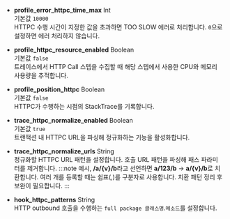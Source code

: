 * **profile_error_httpc_time_max** <span class='type'>Int</span><br/>
기본값 `10000`<br/>
HTTPC 수행 시간이 지정한 값을 초과하면 TOO SLOW 에러로 처리합니다. `0`으로 설정하면 에러 처리하지 않습니다.

* **profile_httpc_resource_enabled** <span class='type'>Boolean</span><br/>
기본값 `false`<br/>
트레이스에서 HTTP Call 스텝을 수집할 때 해당 스텝에서 사용한 CPU와 메모리 사용량을 추적합니다.

* **profile_position_httpc** <span class='type'>Boolean</span><br/>
기본값 `false`<br/>
HTTPC가 수행하는 시점의 StackTrace를 기록합니다.

* **trace_httpc_normalize_enabled** <span class='type'>Boolean</span><br/>
기본값 `true`<br/>
트랜잭션 내 HTTPC URL을 파싱해 정규화하는 기능을 활성화합니다.

* **trace_httpc_normalize_urls** <span class='type'>String</span><br/>
    정규화할 HTTPC URL 패턴을 설정합니다. 호출 URL 패턴을 파싱해 패스 파라미터를 제거합니다.
:::note
예시, **/a/{v}/b**라고 선언하면 **a/123/b** → **a/{v}/b**로 치환합니다. 여러 개를 등록할 때는 쉼표(,)를 구분자로 사용합니다. 치환 패턴 정리 후 보완이 필요합니다.
:::

* **hook_httpc_patterns** <span class='type'>String</span><br/>
HTTP outbound 호출을 수행하는 `full package 클래스명`.`메소드`를 설정합니다.